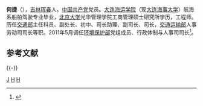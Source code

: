 '''何捷'''（{{bd|1955年|3月||catIdx=H何}}），[[吉林|吉林]][[珲春|珲春]]人。[[中国共产党|中国共产党]]党员。[[大连海事大学|大连海运学院]]（现[[大连海事大学|大连海事大学]]）航海系船舶驾驶专业毕业，[[北京大学|北京大学]]光华管理学院工商管理硕士研究所学历，工程师。历任[[中华人民共和国交通部|交通部]]主任科员、副处长、初中、司长助理、副司长、司长，[[中华人民共和国交通运输部|交通运输部]]人事劳动司司长等职。2011年5月调任[[环境保护部|环境保护部]]党组成员、行政体制与人事司司长<ref>{{cite web|accessdate=2013-05-01|url=http://news.china.com.cn/rollnews/2011-07/06/content_8738398.htm|title=何捷任环保部党组成员、人事司司长|publisher=[[中国网|中国网]]|archive-date=2019-03-12|archive-url=https://web.archive.org/web/20190312202338/http://news.china.com.cn/rollnews/2011-07/06/content_8738398.htm}}</ref>。

==参考文献==
{{reflist|3}}

{{-}}
{{start box}}
{{s-gov}}
{{s-before|[[陈亮|陈　亮]]}}
{{s-title|[[中华人民共和国环境保护部|中华人民共和国环境保护部]]行政体制与人事司司长|2011年5月—}}
{{s-inc}}
{{s-before|首任}}
{{s-title|[[中华人民共和国交通运输部|中华人民共和国交通运输部]]人事劳动司司长|2008年3月—2011年5月}}
{{s-after|[[陈瑞生|陈瑞生]]}}
{{s-before|？}}
{{s-title|[[中华人民共和国交通部|中华人民共和国交通部]]人事劳动司司长|2002年3月—2008年3月}}
{{s-after|机构撤销}}
{{end box}}

[[Category:何姓|J]]
[[Category:珲春人|H]]
[[Category:大连海事大学校友|H]]